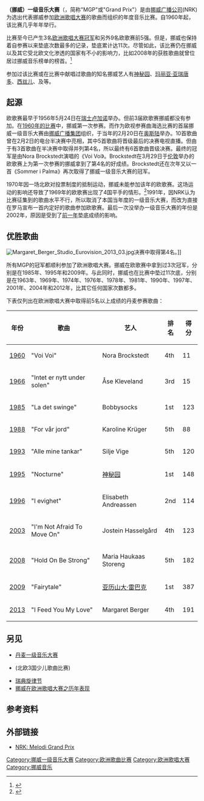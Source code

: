 {{About|挪威音乐比赛|丹麦同名音乐比赛|丹麦一级音乐大赛}}
{{更新|time=2018-05-09T22:54:28+00:00}}
'''（挪威）一级音乐大赛'''（{{lang-no|Melodi Grand Prix}}，简称"MGP"或"Grand Prix"）是由[[挪威广播公司|挪威广播公司]](NRK)为选出代表挪威参加[[欧洲歌唱大赛|欧洲歌唱大赛]]的歌曲而组织的年度音乐比赛。自1960年起，该比赛几乎年年举行。

比赛至今已产生3名[[欧洲歌唱大赛冠军|欧洲歌唱大赛冠军]]和另外9名欧歌赛前5强。但是，挪威也保持着自参赛以来垫底次数最多的记录，垫底累计达11次。尽管如此，该比赛仍在挪威以及其它受北欧文化渗透的国家有不小的影响力，比如2008年的获胜歌曲就曾位居过挪威音乐榜单的榜首。<ref>{{cite web|url=http://norwegiancharts.com/showitem.asp?interpret=Maria+Haukaas+Storeng&titel=Hold+On+Be+Strong&cat=s|title=Norwegian Music Charts - Hold On Be Strong|publisher=''Norwegiancharts.com''|access-date=2014-08-16|archive-date=2018-08-17|archive-url=https://web.archive.org/web/20180817162757/https://norwegiancharts.com/showitem.asp?interpret=Maria+Haukaas+Storeng&titel=Hold+On+Be+Strong&cat=s|dead-url=no}}</ref>

参加过该比赛或在比赛中献唱过歌曲的知名挪威艺人有[[神秘园|神秘园]]、[[玛丽亚·亚瑞唐多|玛丽亚·亚瑞唐多]]、[[西丝儿|西丝儿]]、{{link-en|温可·柯努特桑|Venke Knutson}}及{{link-en|阿黛棱|Adelén}}等。

== 起源 ==
{{Main|:en:History of Melodi Grand Prix}}
欧歌赛最早于1956年5月24日在[[瑞士|瑞士]][[卢加诺|卢加诺]]举办。但前3届欧歌赛挪威都没有参加。在[[1960年欧洲歌唱大赛|1960年的比赛]]中，挪威第一次参赛。而作为欧视参赛曲海选比赛的首届挪威一级音乐大赛由[[挪威广播集团|挪威广播集团]]组织，于当年的2月20日在[[奥斯陆|奥斯陆]]举办。10首歌曲曾在2月2日的电台半决赛中亮相，其中5首歌曲将晋级最后的决赛电视直播。但由于有3首歌曲在半决赛中取得并列第4名，所以最终有6首歌曲晋级决赛。最终的冠军是由Nora Brockstedt演唱的《Voi Voi》。Brockstedt在3月29日于[[伦敦|伦敦]]举办的欧歌赛上为第一次参赛的挪威拿到了第4名的好成绩。Brockstedt还在次年又以一首《Sommer i Palma》再次取得了挪威一级音乐大赛的冠军。

1970年因一场北欧对投票制度的抵制运动，挪威未能参加该年的欧歌赛。这场运动的影响还导致了1969年的欧歌赛出现了4国平手的情形。<ref>{{cite book|last=Kennedy O'Connor|first=John|title=The Eurovision Song Contest: The Official History|url=https://archive.org/details/eurovisionsongco0000ocon|publisher=Carlton Books|location=UK|date=2007|pages=[https://archive.org/details/eurovisionsongco0000ocon/page/40 40]–43|isbn=978-1-84442-994-3}}</ref>1991年，因NRK认为比赛征集到的歌曲水平不行，所以取消了本国当年度的一级音乐大赛，而改为直接在罗马宣布一首内定好的歌曲参加欧歌赛。最后一次没举办一级音乐大赛的年份是2002年，原因是受到了[[2001年欧洲歌唱大赛|前一年]]垫底成绩的影响。

== 优胜歌曲 ==
[[File:Margaret_Berger_Studio_Eurovision_2013_03.jpg|thumb]]决赛中取得第4名。]]
{{Main|:en:Melodi Grand Prix winners}}

所有MGP的冠军都顺利参加了欧洲歌唱大赛。挪威在欧歌赛中拿到过3次冠军，分别是在1985年、1995年和2009年。与此同时，挪威也在比赛中垫过11次底，分别是在1963年、1969年、1974年、1976年、1978年、1981年、1990年、1997年、2001年、2004年和2012年，比其它任何国家次数都多。

下表仅列出在欧洲歌唱大赛中取得前5名以上成绩的丹麦参赛歌曲：

{| class="wikitable sortable"
|- bgcolor="#efefef"
! 年份
! 歌曲
! 艺人
! 排名
! 得分
|-
| [[1960年欧洲歌唱大赛|1960]]
| "Voi Voi"
| Nora Brockstedt
| 4th
| 11
|- bgcolor="#CC9966"
| [[1966年欧洲歌唱大赛|1966]]
| "Intet er nytt under solen"
| Åse Kleveland
| 3rd
| 15
|- bgcolor="gold"
| [[1985年欧洲歌唱大赛|1985]]
| "La det swinge"
| Bobbysocks
| 1st
| 123
|-
| [[1988年欧洲歌唱大赛|1988]]
| "For vår jord"
| Karoline Krüger
| 5th
| 88
|-
| [[1993年欧洲歌唱大赛|1993]]
| "Alle mine tankar"
| Silje Vige
| 5th
| 120
|- bgcolor="gold"
| [[1995年欧洲歌唱大赛|1995]]
| "Nocturne"
| [[神秘园|神秘园]]
| 1st
| 148
|- bgcolor="silver"
| [[1996年欧洲歌唱大赛|1996]]
| "I evighet"
| Elisabeth Andreassen
| 2nd
| 114
|-
| [[2003年欧洲歌唱大赛|2003]]
| "I'm Not Afraid To Move On"
| Jostein Hasselgård
| 4th
| 123
|-
| [[2008年欧洲歌唱大赛|2008]]
| "Hold On Be Strong"
| Maria Haukaas Storeng
| 5th
| 182
|- bgcolor="gold"
| [[2009年欧洲歌唱大赛|2009]]
| "Fairytale"
| [[亚历山大·雷巴克|亚历山大·雷巴克]]
| 1st
| 387
|-
| [[2013年欧洲歌唱大赛|2013]]
| "I Feed You My Love" 
| Margaret Berger
| 4th
| 191
|}

== 另见 ==
* [[丹麦一级音乐大赛|丹麦一级音乐大赛]]
* {{tsl|en|MGP Nordic|MGP Nordic}}(北欧3国少儿歌曲比赛)
* [[瑞典旋律节|瑞典旋律节]]
* [[挪威在欧洲歌唱大赛之历年表现|挪威在欧洲歌唱大赛之历年表现]]

== 参考资料 ==
{{Reflist}}

== 外部链接 ==
{{commonscat|Melodi Grand Prix}}
* [https://www.nrk.no/mgp/ NRK: Melodi Grand Prix] {{Wayback|url=https://www.nrk.no/mgp/ |date=20180513223009 }}

{{欧洲歌唱大赛}}
{{DEFAULTSORT:Melodi Grand Prix, Norwegian}}
[[Category:挪威一级音乐大赛|Category:挪威一级音乐大赛]]
[[Category:欧洲歌曲比赛|Category:欧洲歌曲比赛]]
[[Category:欧洲歌唱大赛|Category:欧洲歌唱大赛]]
[[Category:挪威音乐|Category:挪威音乐]]